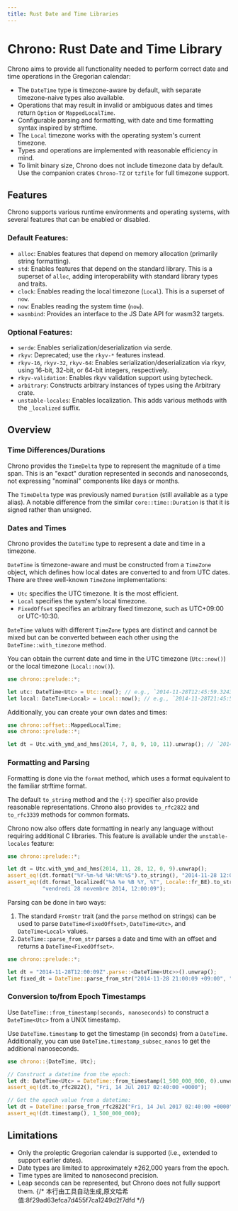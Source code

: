 ```yaml
---
title: Rust Date and Time Libraries
---
```


# Chrono: Rust Date and Time Library




<LinkCard
  href="https://docs.rs/chrono/latest/chrono/"
  title="chrono"
  description="chrono"
/>

Chrono aims to provide all functionality needed to perform correct date and time operations in the Gregorian calendar:

- The `DateTime` type is timezone-aware by default, with separate timezone-naive types also available.
- Operations that may result in invalid or ambiguous dates and times return `Option` or `MappedLocalTime`.
- Configurable parsing and formatting, with date and time formatting syntax inspired by strftime.
- The `Local` timezone works with the operating system's current timezone.
- Types and operations are implemented with reasonable efficiency in mind.
- To limit binary size, Chrono does not include timezone data by default. Use the companion crates `Chrono-TZ` or `tzfile` for full timezone support.

## Features

Chrono supports various runtime environments and operating systems, with several features that can be enabled or disabled.

### Default Features:

- `alloc`: Enables features that depend on memory allocation (primarily string formatting).
- `std`: Enables features that depend on the standard library. This is a superset of `alloc`, adding interoperability with standard library types and traits.
- `clock`: Enables reading the local timezone (`Local`). This is a superset of `now`.
- `now`: Enables reading the system time (`now`).
- `wasmbind`: Provides an interface to the JS Date API for wasm32 targets.

### Optional Features:

- `serde`: Enables serialization/deserialization via serde.
- `rkyv`: Deprecated; use the `rkyv-*` features instead.
- `rkyv-16`, `rkyv-32`, `rkyv-64`: Enables serialization/deserialization via rkyv, using 16-bit, 32-bit, or 64-bit integers, respectively.
- `rkyv-validation`: Enables rkyv validation support using bytecheck.
- `arbitrary`: Constructs arbitrary instances of types using the Arbitrary crate.
- `unstable-locales`: Enables localization. This adds various methods with the `_localized` suffix.

## Overview

### Time Differences/Durations

Chrono provides the `TimeDelta` type to represent the magnitude of a time span. This is an "exact" duration represented in seconds and nanoseconds, not expressing "nominal" components like days or months.

The `TimeDelta` type was previously named `Duration` (still available as a type alias). A notable difference from the similar `core::time::Duration` is that it is signed rather than unsigned.

### Dates and Times

Chrono provides the `DateTime` type to represent a date and time in a timezone.

`DateTime` is timezone-aware and must be constructed from a `TimeZone` object, which defines how local dates are converted to and from UTC dates. There are three well-known `TimeZone` implementations:

- `Utc` specifies the UTC timezone. It is the most efficient.
- `Local` specifies the system's local timezone.
- `FixedOffset` specifies an arbitrary fixed timezone, such as UTC+09:00 or UTC-10:30.

`DateTime` values with different `TimeZone` types are distinct and cannot be mixed but can be converted between each other using the `DateTime::with_timezone` method.

You can obtain the current date and time in the UTC timezone (`Utc::now()`) or the local timezone (`Local::now()`).

```rust
use chrono::prelude::*;

let utc: DateTime<Utc> = Utc::now(); // e.g., `2014-11-28T12:45:59.324310806Z`
let local: DateTime<Local> = Local::now(); // e.g., `2014-11-28T21:45:59.324310806+09:00`
```

Additionally, you can create your own dates and times:

```rust
use chrono::offset::MappedLocalTime;
use chrono::prelude::*;

let dt = Utc.with_ymd_and_hms(2014, 7, 8, 9, 10, 11).unwrap(); // `2014-07-08T09:10:11Z`
```

### Formatting and Parsing

Formatting is done via the `format` method, which uses a format equivalent to the familiar strftime format.

The default `to_string` method and the `{:?}` specifier also provide reasonable representations. Chrono also provides `to_rfc2822` and `to_rfc3339` methods for common formats.

Chrono now also offers date formatting in nearly any language without requiring additional C libraries. This feature is available under the `unstable-locales` feature:

```rust
use chrono::prelude::*;

let dt = Utc.with_ymd_and_hms(2014, 11, 28, 12, 0, 9).unwrap();
assert_eq!(dt.format("%Y-%m-%d %H:%M:%S").to_string(), "2014-11-28 12:00:09");
assert_eq!(dt.format_localized("%A %e %B %Y, %T", Locale::fr_BE).to_string(), 
           "vendredi 28 novembre 2014, 12:00:09");
```

Parsing can be done in two ways:

1. The standard `FromStr` trait (and the `parse` method on strings) can be used to parse `DateTime<FixedOffset>`, `DateTime<Utc>`, and `DateTime<Local>` values.
2. `DateTime::parse_from_str` parses a date and time with an offset and returns a `DateTime<FixedOffset>`.

```rust
use chrono::prelude::*;

let dt = "2014-11-28T12:00:09Z".parse::<DateTime<Utc>>().unwrap();
let fixed_dt = DateTime::parse_from_str("2014-11-28 21:00:09 +09:00", "%Y-%m-%d %H:%M:%S %z").unwrap();
```

### Conversion to/from Epoch Timestamps

Use `DateTime::from_timestamp(seconds, nanoseconds)` to construct a `DateTime<Utc>` from a UNIX timestamp.

Use `DateTime.timestamp` to get the timestamp (in seconds) from a `DateTime`. Additionally, you can use `DateTime.timestamp_subsec_nanos` to get the additional nanoseconds.

```rust
use chrono::{DateTime, Utc};

// Construct a datetime from the epoch:
let dt: DateTime<Utc> = DateTime::from_timestamp(1_500_000_000, 0).unwrap();
assert_eq!(dt.to_rfc2822(), "Fri, 14 Jul 2017 02:40:00 +0000");

// Get the epoch value from a datetime:
let dt = DateTime::parse_from_rfc2822("Fri, 14 Jul 2017 02:40:00 +0000").unwrap();
assert_eq!(dt.timestamp(), 1_500_000_000);
```

## Limitations

- Only the proleptic Gregorian calendar is supported (i.e., extended to support earlier dates).
- Date types are limited to approximately ±262,000 years from the epoch.
- Time types are limited to nanosecond precision.
- Leap seconds can be represented, but Chrono does not fully support them.
{/* 本行由工具自动生成,原文哈希值:8f29ad63efca7d455f7ca1249d2f7dfd */}